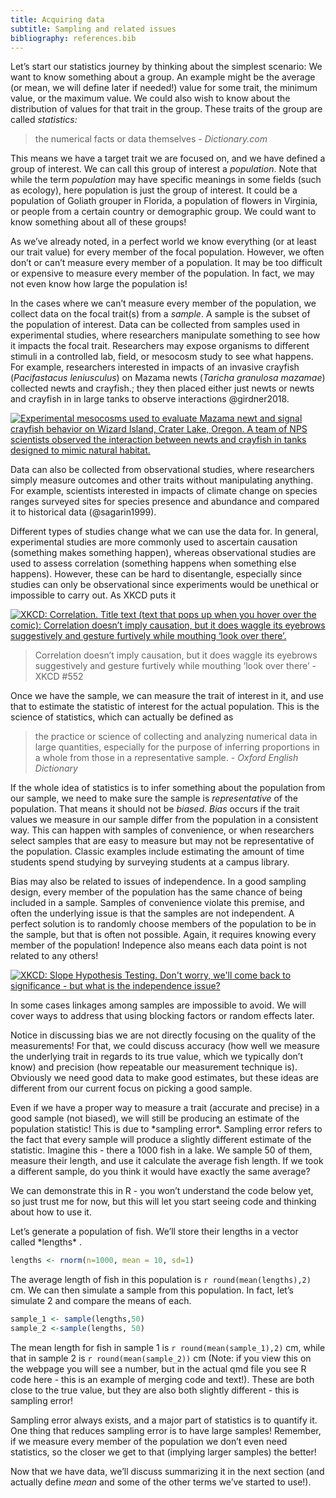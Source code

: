 ```yaml
---
title: Acquiring data
subtitle: Sampling and related issues
bibliography: references.bib
---
```


Let's start our statistics journey by thinking about the simplest scenario: We
want to know something about a group. An example might be the average (or mean,
we will define later if needed!) value for some trait, the minimum value, or the
maximum value. We could also wish to know about the distribution of values for
that trait in the group. These traits of the group are called *statistics:*

> the numerical facts or data themselves - *Dictionary.com*

This means we have a target trait we are focused on, and we have defined a group
of interest. We can call this group of interest a *population*. Note that while
the term *population* may have specific meanings in some fields (such as
ecology), here population is just the group of interest. It could be a
population of Goliath grouper in Florida, a population of flowers in Virginia,
or people from a certain country or demographic group. We could want to know
something about all of these groups!

As we've already noted, in a perfect world we know everything (or at least our
trait value) for every member of the focal population. However, we often don't
or can't measure every member of a population. It may be too difficult or
expensive to measure every member of the population. In fact, we may not even
know how large the population is!

In the cases where we can't measure every member of the population, we collect
data on the focal trait(s) from a *sample*. A sample is the subset of the
population of interest. Data can be collected from samples used in experimental
studies, where researchers manipulate something to see how it impacts the focal
trait. Researchers may expose organisms to different stimuli in a controlled
lab, field, or mesocosm study to see what happens. For example, researchers
interested in impacts of an invasive crayfish (*Pacifastacus leniusculus*) on
Mazama newts (*Taricha granulosa mazamae*) collected newts and crayfish.; they
then placed either just newts or newts and crayfish in in large tanks to observe
interactions @girdner2018.

[![Experimental mesocosms used to evaluate Mazama newt and signal crayfish
behavior on Wizard Island, Crater Lake, Oregon. A team of NPS scientists
observed the interaction between newts and crayfish in tanks designed to mimic
natural
habitat.](https://www.nps.gov/common/uploads/stories/images/nri/20160414/articles/E3D75BF5-1DD8-B71B-0BAA0D9A58F1307A/E3D75BF5-1DD8-B71B-0BAA0D9A58F1307A.jpg){fig-alt="Image of people filling large black tanks on dock near lake."}](https://www.nps.gov/articles/parkscience32_1_5-12_buktenica_et_al_3815.htm)

Data can also be collected from observational studies, where researchers simply
measure outcomes and other traits without manipulating anything. For example,
scientists interested in impacts of climate change on species ranges surveyed
sites for species presence and abundance and compared it to historical data
(@sagarin1999).

Different types of studies change what we can use the data for. In general,
experimental studies are more commonly used to ascertain causation (something
makes something happen), whereas observational studies are used to assess
correlation (something happens when something else happens). However, these can
be hard to disentangle, especially since studies can only be observational since
experiments would be unethical or impossible to carry out. As XKCD puts it

[![XKCD: Correlation. Title text (text that pops up when you hover over the
comic): Correlation doesn't imply causation, but it does waggle its eyebrows
suggestively and gesture furtively while mouthing 'look over
there'.](https://imgs.xkcd.com/comics/correlation.png){fig-alt="Picture of two stick figures chatting.  One says, \"I used to think correlation implied causation. Then I took a statistics course. Now I don't.\" The other figure responds \"Sounds like the class helped.\", To which the first figure responds, \"Maybe.\""
fig-align="center"}](https://xkcd.com/552/)

> Correlation doesn't imply causation, but it does waggle its eyebrows
> suggestively and gesture furtively while mouthing 'look over there' - XKCD
> #552

Once we have the sample, we can measure the trait of interest in it, and use
that to estimate the statistic of interest for the actual population. This is
the science of statistics, which can actually be defined as

> the practice or science of collecting and analyzing numerical data in large
> quantities, especially for the purpose of inferring proportions in a whole
> from those in a representative sample. - *Oxford English Dictionary*

If the whole idea of statistics is to infer something about the population from
our sample, we need to make sure the sample is *representative* of the
population. That means it should not be *biased*. *Bias* occurs if the trait
values we measure in our sample differ from the population in a consistent way.
This can happen with samples of convenience, or when researchers select samples
that are easy to measure but may not be representative of the population.
Classic examples include estimating the amount of time students spend studying
by surveying students at a campus library.

Bias may also be related to issues of independence. In a good sampling design,
every member of the population has the same chance of being included in a
sample. Samples of convenience violate this premise, and often the underlying
issue is that the samples are not independent. A perfect solution is to randomly
choose members of the population to be in the sample, but that is often not
possible. Again, it requires knowing every member of the population! Indepence
also means each data point is not related to any others!

[![XKCD: Slope Hypothesis Testing. Don\'t worry, we\'ll come back to
significance - but what is the independence
issue?](https://imgs.xkcd.com/comics/slope_hypothesis_testing_2x.png){fig-alt="Comic strip where 2 figures discuss relationship between how loud students scream and exam grades."
fig-align="center"}](https://xkcd.com/2533/)

In some cases linkages among samples are impossible to avoid. We will cover ways
to address that using blocking factors or random effects later.

Notice in discussing bias we are not directly focusing on the quality of the
measurements! For that, we could discuss accuracy (how well we measure the
underlying trait in regards to its true value, which we typically don't know)
and precision (how repeatable our measurement technique is). Obviously we need
good data to make good estimates, but these ideas are different from our current
focus on picking a good sample.

Even if we have a proper way to measure a trait (accurate and precise) in a good
sample (not biased), we will still be producing an estimate of the population
statistic! This is due to \*sampling error\*. Sampling error refers to the fact
that every sample will produce a slightly different estimate of the statistic.
Imagine this - there a 1000 fish in a lake. We sample 50 of them, measure their
length, and use it calculate the average fish length. If we took a different
sample, do you think it would have exactly the same average?

We can demonstrate this in R - you won't understand the code below yet, so just
trust me for now, but this will let you start seeing code and thinking about how
to use it.

Let's generate a population of fish. We'll store their lengths in a vector
called \*lengths\* .

```r
lengths <- rnorm(n=1000, mean = 10, sd=1)
```

The average length of fish in this population is `r round(mean(lengths),2)` cm.
We can then simulate a sample from this population. In fact, let's simulate 2
and compare the means of each.

```r
sample_1 <- sample(lengths,50)
sample_2 <-sample(lengths, 50)
```

The mean length for fish in sample 1 is `r round(mean(sample_1),2)` cm, while
that in sample 2 is `r round(mean(sample_2))` cm (Note: if you view this on the
webpage you will see a number, but in the actual qmd file you see R code here -
this is an example of merging code and text!). These are both close to the true
value, but they are also both slightly different - this is sampling error!

Sampling error always exists, and a major part of statistics is to quantify it.
One thing that reduces sampling error is to have large samples! Remember, if we
measure every member of the population we don't even need statistics, so the
closer we get to that (implying larger samples) the better!

Now that we have data, we'll discuss summarizing it in the next section (and
actually define *mean* and some of the other terms we've started to use!).
